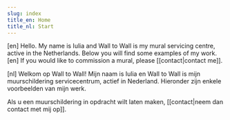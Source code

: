 ```yaml
---
slug: index
title_en: Home
title_nl: Start
---
```


<script context="module">
</script>

<x-intro>

[en]
Hello. My name is Iulia and Wall to Wall is my mural servicing centre, active
in the Netherlands. 
Below you will find some examples of my work.
[en]
If you would like to commission a mural, please [[contact|contact me]].

[nl]
Welkom op Wall to Wall! Mijn naam is Iulia en Wall to Wall is mijn muurschildering servicecentrum, actief in Nederland. 
Hieronder zijn enkele voorbeelden van mijn werk. 

Als u een muurschildering in opdracht wilt laten maken, [[contact|neem dan contact met mij op]].

</x-intro>

<Gallery />

<style type="postcss">
x-intro {
    @apply bg-stone-200;
    width: 100% !important;
    padding: 2rem 4rem;
}
</style>

